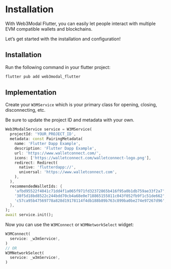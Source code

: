
# Installation

With Web3Modal Flutter, you can easily let people interact with multiple EVM compatible wallets and blockchains.

Let’s get started with the installation and configuration!

<CloudBanner />

## Installation

Run the following command in your flutter project:

```bash
flutter pub add web3modal_flutter
```

## Implementation

Create your `W3MService` which is your primary class for opening, closing, disconnecting, etc.

Be sure to update the project ID and metadata with your own.

```dart
Web3ModalService service = W3MService(
  projectId: 'YOUR_PROJECT_ID',
  metadata: const PairingMetadata(
    name: 'Flutter Dapp Example',
    description: 'Flutter Dapp Example',
    url: 'https://www.walletconnect.com/',
    icons: ['https://walletconnect.com/walletconnect-logo.png'],
    redirect: Redirect(
      native: 'flutterdapp://',
      universal: 'https://www.walletconnect.com',
    ),
  ),
  recommendedWalletIds: {
    'afbd95522f4041c71dd4f1a065f971fd32372865b416f95a0b1db759ae33f2a7',
    '38f5d18bd8522c244bdd70cb4a68e0e718865155811c043f052fb9f1c51de662',
    'c57ca95b47569778a828d19178114f4db188b89b763c899ba0be274e97267d96',
  },
);
await service.init();
```

Now you can use the `W3MConnect` or `W3MNetworkSelect` widget:

```dart
W3MConnect(
  service: _w3mService!,
)
// OR
W3MNetworkSelect(
  service: _w3mService!,
)
```